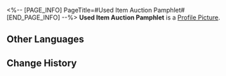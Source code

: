 <%-- [PAGE_INFO]
PageTitle=#Used Item Auction Pamphlet#
[END_PAGE_INFO] --%>
{{Item Infobox
|id          = 140069
|image       = Item Used Item Auction Pamphlet.png
|type        = Mission Item
|invCategory = Missions
|rarity      = 3
|effect      = 
|description = A pamphlet about the used item auction.
}}
{{Description|''"A way for vagrants to trade... an auction sounds like a good idea."''}}
'''Used Item Auction Pamphlet''' is a [[Profile Picture]].

==Other Languages==
{{Other Languages
|en   = Used Item Auction Pamphlet
|zhs  = 旧物拍卖会宣传物料
|zht  = 舊物拍賣會宣傳品
|ja   = 骨董品のオークション宣伝品
|ko   = 고물 경매 홍보자료
|es   = Folleto de la subasta de objetos usados
|fr   = Brochure sur la vente aux enchères d'objets d'occasion
|ru   = Брошюра аукциона антиквариата
|th   = ใบปลิวงานประมูลของเก่า
|vi   = Tài Liệu Quảng Cáo Đấu Giá Đồ Cổ
|de   = Auktionsbroschüre für gebrauchte Gegenstände
|id   = Selebaran Iklan Lelang Barang Antik
|pt   = Panfleto do Leilão de Usados
}}

==Change History==
{{Change History|1.0}}